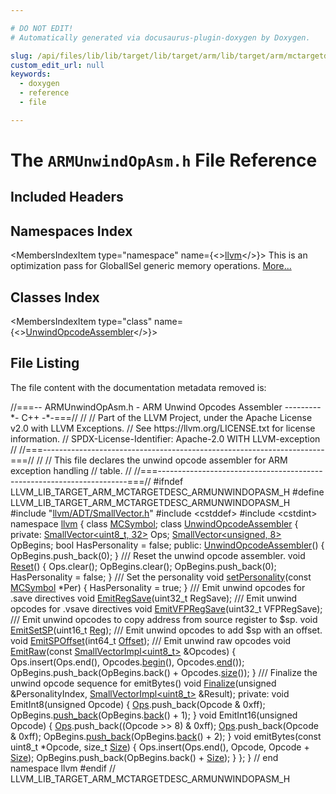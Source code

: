 ```yaml
---

# DO NOT EDIT!
# Automatically generated via docusaurus-plugin-doxygen by Doxygen.

slug: /api/files/lib/lib/target/lib/target/arm/lib/target/arm/mctargetdesc/armunwindopasm-h
custom_edit_url: null
keywords:
  - doxygen
  - reference
  - file

---
```





# The `ARMUnwindOpAsm.h` File Reference

<DoxygenPage pluginConfig={pluginConfig}>



## Included Headers

<IncludesList>
<IncludesListItem
  filePath="llvm/ADT/SmallVector.h"
  permalink="/docs/api/files/include/include/llvm/include/llvm/adt/smallvector-h"
  isLocal="true" />
<IncludesListItem
  filePath="cstddef"
  permalink=""
  isLocal="false" />
<IncludesListItem
  filePath="cstdint"
  permalink=""
  isLocal="false" />
</IncludesList>

## Namespaces Index

<MembersIndex>

<MembersIndexItem
  type="namespace"
  name={<><a href="/docs/api/namespaces/llvm">llvm</a></>}>
This is an optimization pass for GlobalISel generic memory operations. <a href="/docs/api/namespaces/llvm/#details">More...</a>
</MembersIndexItem>

</MembersIndex>

## Classes Index

<MembersIndex>

<MembersIndexItem
  type="class"
  name={<><a href="/docs/api/classes/llvm/unwindopcodeassembler">UnwindOpcodeAssembler</a></>}>
</MembersIndexItem>

</MembersIndex>


## File Listing

The file content with the documentation metadata removed is:

<ProgramListing>

<Link id="l00001" /><CodeLine lineNumber="1"><span class="doxyHighlightComment">//===-- ARMUnwindOpAsm.h - ARM Unwind Opcodes Assembler ---------&#42;- C++ -&#42;-===//</span></CodeLine>
<Link id="l00002" /><CodeLine lineNumber="2"><span class="doxyHighlightComment">//</span></CodeLine>
<Link id="l00003" /><CodeLine lineNumber="3"><span class="doxyHighlightComment">// Part of the LLVM Project, under the Apache License v2.0 with LLVM Exceptions.</span></CodeLine>
<Link id="l00004" /><CodeLine lineNumber="4"><span class="doxyHighlightComment">// See https://llvm.org/LICENSE.txt for license information.</span></CodeLine>
<Link id="l00005" /><CodeLine lineNumber="5"><span class="doxyHighlightComment">// SPDX-License-Identifier: Apache-2.0 WITH LLVM-exception</span></CodeLine>
<Link id="l00006" /><CodeLine lineNumber="6"><span class="doxyHighlightComment">//</span></CodeLine>
<Link id="l00007" /><CodeLine lineNumber="7"><span class="doxyHighlightComment">//===----------------------------------------------------------------------===//</span></CodeLine>
<Link id="l00008" /><CodeLine lineNumber="8"><span class="doxyHighlightComment">//</span></CodeLine>
<Link id="l00009" /><CodeLine lineNumber="9"><span class="doxyHighlightComment">// This file declares the unwind opcode assembler for ARM exception handling</span></CodeLine>
<Link id="l00010" /><CodeLine lineNumber="10"><span class="doxyHighlightComment">// table.</span></CodeLine>
<Link id="l00011" /><CodeLine lineNumber="11"><span class="doxyHighlightComment">//</span></CodeLine>
<Link id="l00012" /><CodeLine lineNumber="12"><span class="doxyHighlightComment">//===----------------------------------------------------------------------===//</span></CodeLine>
<Link id="l00013" /><CodeLine lineNumber="13"></CodeLine>
<Link id="l00014" /><CodeLine lineNumber="14"><span class="doxyHighlightPreprocessor">#ifndef LLVM&#95;LIB&#95;TARGET&#95;ARM&#95;MCTARGETDESC&#95;ARMUNWINDOPASM&#95;H</span></CodeLine>
<Link id="l00015" /><CodeLine lineNumber="15"><span class="doxyHighlightPreprocessor">#define LLVM&#95;LIB&#95;TARGET&#95;ARM&#95;MCTARGETDESC&#95;ARMUNWINDOPASM&#95;H</span></CodeLine>
<Link id="l00016" /><CodeLine lineNumber="16"></CodeLine>
<Link id="l00017" /><CodeLine lineNumber="17"><span class="doxyHighlightPreprocessor">#include &quot;<a href="/docs/api/files/include/include/llvm/include/llvm/adt/smallvector-h">llvm/ADT/SmallVector.h</a>&quot;</span></CodeLine>
<Link id="l00018" /><CodeLine lineNumber="18"><span class="doxyHighlightPreprocessor">#include &lt;cstddef&gt;</span></CodeLine>
<Link id="l00019" /><CodeLine lineNumber="19"><span class="doxyHighlightPreprocessor">#include &lt;cstdint&gt;</span></CodeLine>
<Link id="l00020" /><CodeLine lineNumber="20"></CodeLine>
<Link id="l00021" /><CodeLine lineNumber="21"><span class="doxyHighlightKeyword">namespace </span><span class="doxyHighlight"><a href="/docs/api/namespaces/llvm">llvm</a> &#123;</span></CodeLine>
<Link id="l00022" /><CodeLine lineNumber="22"></CodeLine>
<Link id="l00023" /><CodeLine lineNumber="23"><span class="doxyHighlightKeyword">class </span><span class="doxyHighlight"><a href="/docs/api/classes/llvm/mcsymbol">MCSymbol</a>;</span></CodeLine>
<Link id="l00024" /><CodeLine lineNumber="24"></CodeLine>
<Link id="l00025" /><CodeLine lineNumber="25" lineLink="/docs/api/classes/llvm/unwindopcodeassembler"><span class="doxyHighlightKeyword">class </span><span class="doxyHighlight"><a href="/docs/api/classes/llvm/unwindopcodeassembler/#a4cbc33e72f7717cad6605161dfa8ffa2">UnwindOpcodeAssembler</a> &#123;</span></CodeLine>
<Link id="l00026" /><CodeLine lineNumber="26"><span class="doxyHighlightKeyword">private</span><span class="doxyHighlight">:</span></CodeLine>
<Link id="l00027" /><CodeLine lineNumber="27"><span class="doxyHighlight">  <a href="/docs/api/classes/llvm/smallvector">SmallVector&lt;uint8&#95;t, 32&gt;</a> Ops;</span></CodeLine>
<Link id="l00028" /><CodeLine lineNumber="28"><span class="doxyHighlight">  <a href="/docs/api/classes/llvm/smallvector">SmallVector&lt;unsigned, 8&gt;</a> OpBegins;</span></CodeLine>
<Link id="l00029" /><CodeLine lineNumber="29"><span class="doxyHighlight">  </span><span class="doxyHighlightKeywordType">bool</span><span class="doxyHighlight"> HasPersonality = </span><span class="doxyHighlightKeyword">false</span><span class="doxyHighlight">;</span></CodeLine>
<Link id="l00030" /><CodeLine lineNumber="30"></CodeLine>
<Link id="l00031" /><CodeLine lineNumber="31"><span class="doxyHighlightKeyword">public</span><span class="doxyHighlight">:</span></CodeLine>
<Link id="l00032" /><CodeLine lineNumber="32" lineLink="/docs/api/classes/llvm/unwindopcodeassembler/#a4cbc33e72f7717cad6605161dfa8ffa2"><span class="doxyHighlight">  <a href="/docs/api/classes/llvm/unwindopcodeassembler/#a4cbc33e72f7717cad6605161dfa8ffa2">UnwindOpcodeAssembler</a>() &#123;</span></CodeLine>
<Link id="l00033" /><CodeLine lineNumber="33"><span class="doxyHighlight">    OpBegins.push&#95;back(0);</span></CodeLine>
<Link id="l00034" /><CodeLine lineNumber="34"><span class="doxyHighlight">  &#125;</span></CodeLine>
<Link id="l00035" /><CodeLine lineNumber="35"></CodeLine>
<Link id="l00036" /><CodeLine lineNumber="36"><span class="doxyHighlightComment">  /// Reset the unwind opcode assembler.</span></CodeLine>
<Link id="l00037" /><CodeLine lineNumber="37" lineLink="/docs/api/classes/llvm/unwindopcodeassembler/#a9ef9e820b750c101003978da4aaf66ae"><span class="doxyHighlight">  </span><span class="doxyHighlightKeywordType">void</span><span class="doxyHighlight"> <a href="/docs/api/classes/llvm/unwindopcodeassembler/#a9ef9e820b750c101003978da4aaf66ae">Reset</a>() &#123;</span></CodeLine>
<Link id="l00038" /><CodeLine lineNumber="38"><span class="doxyHighlight">    Ops.clear();</span></CodeLine>
<Link id="l00039" /><CodeLine lineNumber="39"><span class="doxyHighlight">    OpBegins.clear();</span></CodeLine>
<Link id="l00040" /><CodeLine lineNumber="40"><span class="doxyHighlight">    OpBegins.push&#95;back(0);</span></CodeLine>
<Link id="l00041" /><CodeLine lineNumber="41"><span class="doxyHighlight">    HasPersonality = </span><span class="doxyHighlightKeyword">false</span><span class="doxyHighlight">;</span></CodeLine>
<Link id="l00042" /><CodeLine lineNumber="42"><span class="doxyHighlight">  &#125;</span></CodeLine>
<Link id="l00043" /><CodeLine lineNumber="43"></CodeLine>
<Link id="l00044" /><CodeLine lineNumber="44"><span class="doxyHighlightComment">  /// Set the personality</span></CodeLine>
<Link id="l00045" /><CodeLine lineNumber="45" lineLink="/docs/api/classes/llvm/unwindopcodeassembler/#a7097755198a26d87ceca07a753983baf"><span class="doxyHighlight">  </span><span class="doxyHighlightKeywordType">void</span><span class="doxyHighlight"> <a href="/docs/api/classes/llvm/unwindopcodeassembler/#a7097755198a26d87ceca07a753983baf">setPersonality</a>(</span><span class="doxyHighlightKeyword">const</span><span class="doxyHighlight"> <a href="/docs/api/classes/llvm/mcsymbol">MCSymbol</a> &#42;Per) &#123;</span></CodeLine>
<Link id="l00046" /><CodeLine lineNumber="46"><span class="doxyHighlight">    HasPersonality = </span><span class="doxyHighlightKeyword">true</span><span class="doxyHighlight">;</span></CodeLine>
<Link id="l00047" /><CodeLine lineNumber="47"><span class="doxyHighlight">  &#125;</span></CodeLine>
<Link id="l00048" /><CodeLine lineNumber="48"></CodeLine>
<Link id="l00049" /><CodeLine lineNumber="49"><span class="doxyHighlightComment">  /// Emit unwind opcodes for .save directives</span></CodeLine>
<Link id="l00050" /><CodeLine lineNumber="50"><span class="doxyHighlight">  </span><span class="doxyHighlightKeywordType">void</span><span class="doxyHighlight"> <a href="/docs/api/classes/llvm/unwindopcodeassembler/#a58246f7f59a6e6eac2f10a03464707a9">EmitRegSave</a>(uint32&#95;t RegSave);</span></CodeLine>
<Link id="l00051" /><CodeLine lineNumber="51"></CodeLine>
<Link id="l00052" /><CodeLine lineNumber="52"><span class="doxyHighlightComment">  /// Emit unwind opcodes for .vsave directives</span></CodeLine>
<Link id="l00053" /><CodeLine lineNumber="53"><span class="doxyHighlight">  </span><span class="doxyHighlightKeywordType">void</span><span class="doxyHighlight"> <a href="/docs/api/classes/llvm/unwindopcodeassembler/#a3d1741b5416a0fd627aa23c0eb0d7c7b">EmitVFPRegSave</a>(uint32&#95;t VFPRegSave);</span></CodeLine>
<Link id="l00054" /><CodeLine lineNumber="54"></CodeLine>
<Link id="l00055" /><CodeLine lineNumber="55"><span class="doxyHighlightComment">  /// Emit unwind opcodes to copy address from source register to $sp.</span></CodeLine>
<Link id="l00056" /><CodeLine lineNumber="56"><span class="doxyHighlight">  </span><span class="doxyHighlightKeywordType">void</span><span class="doxyHighlight"> <a href="/docs/api/classes/llvm/unwindopcodeassembler/#a1564384a9331059dce31b7164158bc97">EmitSetSP</a>(uint16&#95;t <a href="/docs/api/files/lib/lib/codegen/machinesink-cpp/#a359e1ff26f6d466d927a61aae45b05c3">Reg</a>);</span></CodeLine>
<Link id="l00057" /><CodeLine lineNumber="57"></CodeLine>
<Link id="l00058" /><CodeLine lineNumber="58"><span class="doxyHighlightComment">  /// Emit unwind opcodes to add $sp with an offset.</span></CodeLine>
<Link id="l00059" /><CodeLine lineNumber="59"><span class="doxyHighlight">  </span><span class="doxyHighlightKeywordType">void</span><span class="doxyHighlight"> <a href="/docs/api/classes/llvm/unwindopcodeassembler/#a7efb1fa1b6df24d22533caf41162d46b">EmitSPOffset</a>(int64&#95;t <a href="/docs/api/namespaces/llvm/#a05f5b9a11bdcc5feba62899f95dcf878a3134224cba2545bc57954d3b072aebb4">Offset</a>);</span></CodeLine>
<Link id="l00060" /><CodeLine lineNumber="60"></CodeLine>
<Link id="l00061" /><CodeLine lineNumber="61"><span class="doxyHighlightComment">  /// Emit unwind raw opcodes</span></CodeLine>
<Link id="l00062" /><CodeLine lineNumber="62" lineLink="/docs/api/classes/llvm/unwindopcodeassembler/#ab1cfb912a74d848789c9edb810753f17"><span class="doxyHighlight">  </span><span class="doxyHighlightKeywordType">void</span><span class="doxyHighlight"> <a href="/docs/api/classes/llvm/unwindopcodeassembler/#ab1cfb912a74d848789c9edb810753f17">EmitRaw</a>(</span><span class="doxyHighlightKeyword">const</span><span class="doxyHighlight"> <a href="/docs/api/classes/llvm/smallvectorimpl">SmallVectorImpl&lt;uint8&#95;t&gt;</a> &amp;Opcodes) &#123;</span></CodeLine>
<Link id="l00063" /><CodeLine lineNumber="63"><span class="doxyHighlight">    Ops.insert(Ops.end(), Opcodes.<a href="/docs/api/classes/llvm/smallvectortemplatecommon/#a8a045d250952c0867382a9840ee18fdf">begin</a>(), Opcodes.<a href="/docs/api/classes/llvm/smallvectortemplatecommon/#a075e34e98605d0e7c289763a104869ac">end</a>());</span></CodeLine>
<Link id="l00064" /><CodeLine lineNumber="64"><span class="doxyHighlight">    OpBegins.push&#95;back(OpBegins.back() + Opcodes.<a href="/docs/api/classes/llvm/smallvectortemplatecommon/#a1c479a8c434377c2b8cb056bdfdfc201">size</a>());</span></CodeLine>
<Link id="l00065" /><CodeLine lineNumber="65"><span class="doxyHighlight">  &#125;</span></CodeLine>
<Link id="l00066" /><CodeLine lineNumber="66"></CodeLine>
<Link id="l00067" /><CodeLine lineNumber="67"><span class="doxyHighlightComment">  /// Finalize the unwind opcode sequence for emitBytes()</span></CodeLine>
<Link id="l00068" /><CodeLine lineNumber="68"><span class="doxyHighlight">  </span><span class="doxyHighlightKeywordType">void</span><span class="doxyHighlight"> <a href="/docs/api/classes/llvm/unwindopcodeassembler/#ab94eb68723fc4c7d5378c1fbac1c194b">Finalize</a>(</span><span class="doxyHighlightKeywordType">unsigned</span><span class="doxyHighlight"> &amp;PersonalityIndex,</span></CodeLine>
<Link id="l00069" /><CodeLine lineNumber="69"><span class="doxyHighlight">                <a href="/docs/api/classes/llvm/smallvectorimpl">SmallVectorImpl&lt;uint8&#95;t&gt;</a> &amp;Result);</span></CodeLine>
<Link id="l00070" /><CodeLine lineNumber="70"></CodeLine>
<Link id="l00071" /><CodeLine lineNumber="71"><span class="doxyHighlightKeyword">private</span><span class="doxyHighlight">:</span></CodeLine>
<Link id="l00072" /><CodeLine lineNumber="72"><span class="doxyHighlight">  </span><span class="doxyHighlightKeywordType">void</span><span class="doxyHighlight"> EmitInt8(</span><span class="doxyHighlightKeywordType">unsigned</span><span class="doxyHighlight"> Opcode) &#123;</span></CodeLine>
<Link id="l00073" /><CodeLine lineNumber="73"><span class="doxyHighlight">    <a href="/docs/api/files/include/include/llvm/include/llvm/demangle/itaniumdemangle-h/#a926d7ce2143863b7a2afda0fca4d2b65">Ops</a>.push&#95;back(Opcode &amp; 0xff);</span></CodeLine>
<Link id="l00074" /><CodeLine lineNumber="74"><span class="doxyHighlight">    OpBegins.<a href="/docs/api/classes/llvm/smallvectortemplatebase/#af42bfbc067df27c19ee2fc859df58799">push&#95;back</a>(OpBegins.<a href="/docs/api/classes/llvm/smallvectortemplatecommon/#acd9e771a3296c6b24146955754620557">back</a>() + 1);</span></CodeLine>
<Link id="l00075" /><CodeLine lineNumber="75"><span class="doxyHighlight">  &#125;</span></CodeLine>
<Link id="l00076" /><CodeLine lineNumber="76"></CodeLine>
<Link id="l00077" /><CodeLine lineNumber="77"><span class="doxyHighlight">  </span><span class="doxyHighlightKeywordType">void</span><span class="doxyHighlight"> EmitInt16(</span><span class="doxyHighlightKeywordType">unsigned</span><span class="doxyHighlight"> Opcode) &#123;</span></CodeLine>
<Link id="l00078" /><CodeLine lineNumber="78"><span class="doxyHighlight">    <a href="/docs/api/files/include/include/llvm/include/llvm/demangle/itaniumdemangle-h/#a926d7ce2143863b7a2afda0fca4d2b65">Ops</a>.push&#95;back((Opcode &gt;&gt; 8) &amp; 0xff);</span></CodeLine>
<Link id="l00079" /><CodeLine lineNumber="79"><span class="doxyHighlight">    <a href="/docs/api/files/include/include/llvm/include/llvm/demangle/itaniumdemangle-h/#a926d7ce2143863b7a2afda0fca4d2b65">Ops</a>.push&#95;back(Opcode &amp; 0xff);</span></CodeLine>
<Link id="l00080" /><CodeLine lineNumber="80"><span class="doxyHighlight">    OpBegins.<a href="/docs/api/classes/llvm/smallvectortemplatebase/#af42bfbc067df27c19ee2fc859df58799">push&#95;back</a>(OpBegins.<a href="/docs/api/classes/llvm/smallvectortemplatecommon/#acd9e771a3296c6b24146955754620557">back</a>() + 2);</span></CodeLine>
<Link id="l00081" /><CodeLine lineNumber="81"><span class="doxyHighlight">  &#125;</span></CodeLine>
<Link id="l00082" /><CodeLine lineNumber="82"></CodeLine>
<Link id="l00083" /><CodeLine lineNumber="83"><span class="doxyHighlight">  </span><span class="doxyHighlightKeywordType">void</span><span class="doxyHighlight"> emitBytes(</span><span class="doxyHighlightKeyword">const</span><span class="doxyHighlight"> uint8&#95;t &#42;Opcode, </span><span class="doxyHighlightKeywordType">size&#95;t</span><span class="doxyHighlight"> <a href="/docs/api/files/lib/lib/analysis/inlineorder-cpp/#a7ee6f0cb51c3b9056199e9a0001fe8c3a6f6cb72d544962fa333e2e34ce64f719">Size</a>) &#123;</span></CodeLine>
<Link id="l00084" /><CodeLine lineNumber="84"><span class="doxyHighlight">    Ops.insert(Ops.end(), Opcode, Opcode + <a href="/docs/api/files/lib/lib/analysis/inlineorder-cpp/#a7ee6f0cb51c3b9056199e9a0001fe8c3a6f6cb72d544962fa333e2e34ce64f719">Size</a>);</span></CodeLine>
<Link id="l00085" /><CodeLine lineNumber="85"><span class="doxyHighlight">    OpBegins.push&#95;back(OpBegins.back() + <a href="/docs/api/files/lib/lib/analysis/inlineorder-cpp/#a7ee6f0cb51c3b9056199e9a0001fe8c3a6f6cb72d544962fa333e2e34ce64f719">Size</a>);</span></CodeLine>
<Link id="l00086" /><CodeLine lineNumber="86"><span class="doxyHighlight">  &#125;</span></CodeLine>
<Link id="l00087" /><CodeLine lineNumber="87"><span class="doxyHighlight">&#125;;</span></CodeLine>
<Link id="l00088" /><CodeLine lineNumber="88"></CodeLine>
<Link id="l00089" /><CodeLine lineNumber="89"><span class="doxyHighlight">&#125; </span><span class="doxyHighlightComment">// end namespace llvm</span></CodeLine>
<Link id="l00090" /><CodeLine lineNumber="90"></CodeLine>
<Link id="l00091" /><CodeLine lineNumber="91"><span class="doxyHighlightPreprocessor">#endif </span><span class="doxyHighlightComment">// LLVM&#95;LIB&#95;TARGET&#95;ARM&#95;MCTARGETDESC&#95;ARMUNWINDOPASM&#95;H</span></CodeLine>

</ProgramListing>


</DoxygenPage>
